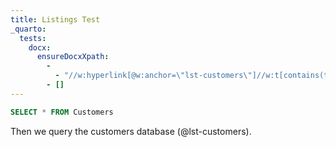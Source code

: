 ```yaml
---
title: Listings Test
_quarto:
  tests:
    docx:
      ensureDocxXpath:
        - 
          - "//w:hyperlink[@w:anchor=\"lst-customers\"]//w:t[contains(text(), \"Listing\u00a01\")]"
        - []
---
```


```{#lst-customers .sql lst-cap="Customers Query"}
SELECT * FROM Customers
```

Then we query the customers database (@lst-customers).